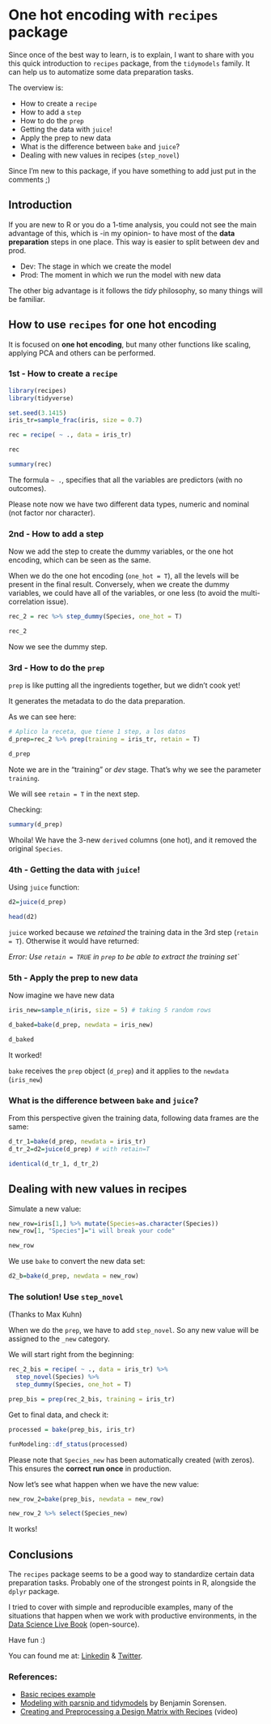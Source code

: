# One hot encoding with `recipes` package

Since once of the best way to learn, is to explain, I want to share with you this quick introduction to `recipes` package, from the `tidymodels` family. 
It can help us to automatize some data preparation tasks.

The overview is:

- How to create a `recipe`
- How to add a `step`
- How to do the `prep`
- Getting the data with `juice`!
- Apply the prep to new data
- What is the difference between `bake` and `juice`?
- Dealing with new values in recipes (`step_novel`)

Since I'm new to this package, if you have something to add just put in the comments ;)

## Introduction

If you are new to R or you do a 1-time analysis, you could not see the main advantage of this, which is -in my opinion- to have most of the **data preparation** steps in one place. This way is easier to split between dev and prod. 

* Dev: The stage in which we create the model
* Prod: The moment in which we run the model with new data

The other big advantage is it follows the _tidy_ philosophy, so many things will be familiar.

## How to use `recipes` for one hot encoding

It is focused on **one hot encoding**, but many other functions like scaling, applying PCA and others can be performed.


### 1st - How to create a `recipe`

```r
library(recipes)
library(tidyverse)

set.seed(3.1415)
iris_tr=sample_frac(iris, size = 0.7)

rec = recipe( ~ ., data = iris_tr)

rec

summary(rec)
```

The formula `~ .`,  specifies that all the variables are predictors (with no outcomes).

Please note now we have two different data types, numeric and nominal (not factor nor character).

### 2nd - How to add a step

Now we add the step to create the dummy variables, or the one hot encoding, which can be seen as the same. 

When we do the one hot encoding (`one_hot = T`), all the levels will be present in the final result. Conversely, when we create the dummy variables, we could have all of the variables, or one less (to avoid the multi-correlation issue).


```r
rec_2 = rec %>% step_dummy(Species, one_hot = T)

rec_2
```

Now we see the dummy step.

### 3rd - How to do the `prep`

`prep` is like putting all the ingredients together, but we didn't cook yet! 

It generates the metadata to do the data preparation. 

As we can see here:

```r
# Aplico la receta, que tiene 1 step, a los datos
d_prep=rec_2 %>% prep(training = iris_tr, retain = T)

d_prep
```

Note we are in the "training" or _dev_ stage. That's why we see the parameter `training`.

We will see `retain = T` in the next step.

Checking:

```r
summary(d_prep)
```

Whoila! We have the 3-new `derived` columns (one hot), and it removed the original `Species`.


### 4th - Getting the data with `juice`!

Using `juice` function:

```r
d2=juice(d_prep)

head(d2)
```

`juice` worked because we _retained_ the training data in the 3rd step (`retain = T`). Otherwise it would have returned:

_Error: Use `retain = TRUE` in `prep` to be able to extract the training set`_


### 5th - Apply the prep to new data

Now imagine we have new data

```r
iris_new=sample_n(iris, size = 5) # taking 5 random rows

d_baked=bake(d_prep, newdata = iris_new)

d_baked
```

It worked!

`bake` receives the `prep` object (`d_prep`) and it applies to the `newdata` (`iris_new`)

### What is the difference between `bake` and `juice`?

From this perspective given the training data, following data frames are the same:

```r
d_tr_1=bake(d_prep, newdata = iris_tr)
d_tr_2=d2=juice(d_prep) # with retain=T

identical(d_tr_1, d_tr_2)
```

## Dealing with new values in recipes

Simulate a new value:

```r
new_row=iris[1,] %>% mutate(Species=as.character(Species))
new_row[1, "Species"]="i will break your code"

new_row
```

We use `bake` to convert the new data set:

```r
d2_b=bake(d_prep, newdata = new_row)
```

### The solution! Use `step_novel`

(Thanks to Max Kuhn)

When we do the `prep`, we have to add `step_novel`. So any new value will be assigned to the `_new` category.

We will start right from the beginning:

```r
rec_2_bis = recipe( ~ ., data = iris_tr) %>% 
  step_novel(Species) %>% 
  step_dummy(Species, one_hot = T)

prep_bis = prep(rec_2_bis, training = iris_tr)
```

Get to final data, and check it:

```r
processed = bake(prep_bis, iris_tr)

funModeling::df_status(processed)
```

Please note that `Species_new` has been automatically created (with zeros). 
This ensures the **correct run once** in production.

Now let's see what happen when we have the new value:

```r
new_row_2=bake(prep_bis, newdata = new_row)

new_row_2 %>% select(Species_new)
```

It works!

## Conclusions

The `recipes` package seems to be a good way to standardize certain data preparation tasks. 
Probably one of the strongest points in R, alongside the `dplyr` package. 

I tried to cover with simple and reproducible examples, many of the situations that happen when we work with productive environments, in the [Data Science Live Book](https://livebook.datascienceheroes.com) (open-source).

Have fun :) 

You can found me at: [Linkedin](https://www.linkedin.com/in/pcasas/) & [Twitter](https://twitter.com/pabloc_ds).

### References:

* [Basic recipes example](https://tidymodels.github.io/recipes/articles/Simple_Example.html)
* [Modeling with parsnip and tidymodels](https://www.benjaminsorensen.me/post/modeling-with-parsnip-and-tidymodels/) by Benjamin Sorensen.
* [Creating and Preprocessing a Design Matrix with Recipes](https://www.rstudio.com/resources/webinars/creating-and-preprocessing-a-design-matrix-with-recipes/) (video)

